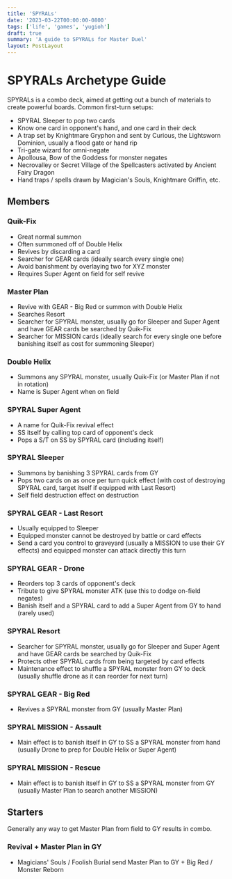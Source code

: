 ```yaml
---
title: 'SPYRALs'
date: '2023-03-22T00:00:00-0800'
tags: ['life', 'games', 'yugioh']
draft: true
summary: 'A guide to SPYRALs for Master Duel'
layout: PostLayout
---
```


# SPYRALs Archetype Guide

SPYRALs is a combo deck, aimed at getting out a bunch of materials to create powerful boards.
Common first-turn setups:

- SPYRAL Sleeper to pop two cards
- Know one card in opponent's hand, and one card in their deck
- A trap set by Knightmare Gryphon and sent by Curious, the Lightsworn Dominion, usually a flood gate or hand rip
- Tri-gate wizard for omni-negate
- Apollousa, Bow of the Goddess for monster negates
- Necrovalley or Secret Village of the Spellcasters activated by Ancient Fairy Dragon
- Hand traps / spells drawn by Magician's Souls, Knightmare Griffin, etc.

## Members

### Quik-Fix

- Great normal summon
- Often summoned off of Double Helix
- Revives by discarding a card
- Searcher for GEAR cards (ideally search every single one)
- Avoid banishment by overlaying two for XYZ monster
- Requires Super Agent on field for self revive

### Master Plan

- Revive with GEAR - Big Red or summon with Double Helix
- Searches Resort
- Searcher for SPYRAL monster, usually go for Sleeper and Super Agent and have GEAR cards be searched by Quik-Fix
- Searcher for MISSION cards (ideally search for every single one before banishing itself as cost for summoning Sleeper)

### Double Helix

- Summons any SPYRAL monster, usually Quik-Fix (or Master Plan if not in rotation)
- Name is Super Agent when on field

### SPYRAL Super Agent

- A name for Quik-Fix revival effect
- SS itself by calling top card of opponent's deck
- Pops a S/T on SS by SPYRAL card (including itself)

### SPYRAL Sleeper

- Summons by banishing 3 SPYRAL cards from GY
- Pops two cards on as once per turn quick effect (with cost of destroying SPYRAL card, target itself if equipped with Last Resort)
- Self field destruction effect on destruction

### SPYRAL GEAR - Last Resort

- Usually equipped to Sleeper
- Equipped monster cannot be destroyed by battle or card effects
- Send a card you control to graveyard (usually a MISSION to use their GY effects) and equipped monster can attack directly this turn

### SPYRAL GEAR - Drone

- Reorders top 3 cards of opponent's deck
- Tribute to give SPYRAL monster ATK (use this to dodge on-field negates)
- Banish itself and a SPYRAL card to add a Super Agent from GY to hand (rarely used)

### SPYRAL Resort

- Searcher for SPYRAL monster, usually go for Sleeper and Super Agent and have GEAR cards be searched by Quik-Fix
- Protects other SPYRAL cards from being targeted by card effects
- Maintenance effect to shuffle a SPYRAL monster from GY to deck (usually shuffle drone as it can reorder for next turn)

### SPYRAL GEAR - Big Red

- Revives a SPYRAL monster from GY (usually Master Plan)

### SPYRAL MISSION - Assault

- Main effect is to banish itself in GY to SS a SPYRAL monster from hand (usually Drone to prep for Double Helix or Super Agent)

### SPYRAL MISSION - Rescue

- Main effect is to banish itself in GY to SS a SPYRAL monster from GY (usually Master Plan to search another MISSION)

## Starters

Generally any way to get Master Plan from field to GY results in combo.

### Revival + Master Plan in GY

- Magicians' Souls / Foolish Burial send Master Plan to GY + Big Red / Monster Reborn

